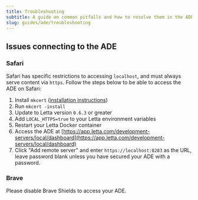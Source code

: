 ```yaml
---
title: Troubleshooting
subtitle: A guide on common pitfalls and how to resolve them in the ADE
slug: guides/ade/troubleshooting
---
```


## Issues connecting to the ADE

### <Icon icon="brands safari" /> Safari
Safari has specific restrictions to accessing `localhost`, and must always serve content via `https`.
Follow the steps below to be able to access the ADE on Safari:
1. Install `mkcert` ([installation instructions](https://github.com/FiloSottile/mkcert?tab=readme-ov-file#installation))
2. Run `mkcert -install`
3. Update to Letta version `0.6.3` or greater
4. Add `LOCAL_HTTPS=true` to your Letta environment variables
5. Restart your Letta Docker container
6. Access the ADE at [https://app.letta.com/development-servers/local/dashboard](https://app.letta.com/development-servers/local/dashboard)
7. Click "Add remote server" and enter `https://localhost:8283` as the URL, leave password blank unless you have secured your ADE with a password.

### <Icon icon="brands brave" /> Brave
Please disable Brave Shields to access your ADE.
